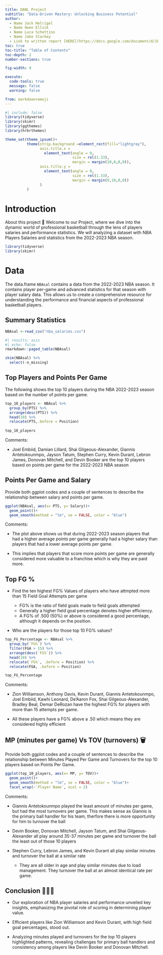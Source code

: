 ```yaml
---
title: DANL Project
subtitle: "Data-Driven Mastery: Unlocking Business Potential"
author: 
  - Name Jack Helrigel
  - Name Owen Ellick
  - Name Luca Schettino
  - Name Jake Starkey
  - Link to written report [HERE](https://docs.google.com/document/d/1PIdpg7YCZtPYctY_V33T99nsJR-nDUNOgsO6zHg_Le8/edit)
toc: true
toc-title: "Table of Contents"
toc-depth: 2
number-sections: true

fig-width: 9

execute:
  code-tools: true
  message: false
  warning: false

from: markdown+emoji
---
```

```r
#| include: false
library(tidyverse)
library(skimr)
library(ggthemes)
library(hrbrthemes)

theme_set(theme_ipsum()+
          theme(strip.background =element_rect(fill="lightgray"),
                axis.title.x = 
                  element_text(angle = 0,
                               size = rel(1.33),
                               margin = margin(10,0,0,0)),
                axis.title.y = 
                  element_text(angle = 0,
                               size = rel(1.33),
                               margin = margin(0,10,0,0))
                )
          )
```



# Introduction

About this project 👏 Welcome to our Project, where we dive into the dynamic world of professional basketball through the lens of players salaries and performance statistics. We will analyzing a dataset with NBA Players Salaries and statistics from the 2022-2023 NBA season.

```r
library(tidyverse)
library(skimr)
```


# Data

The data.frame `NBAsal` contains a data from the 2022-2023 NBA season. It contains player per-game and advanced statistics for that season with player salary data. This allows us to create a comprehensive resource for understanding the performance and financial aspects of professional basketball players.

## Summary Statistics

```r
NBAsal <-read_csv("nba_salaries.csv")
```
```r
#| results: asis
#| echo: false
rmarkdown::paged_table(NBAsal)
```


```r
skim(NBAsal) %>% 
  select(-n_missing)
```


## Top Players and Points Per Game
The following shows the top 10 players during the NBA 2022-2023 season based on the number of points per game.

```r
top_10_players <- NBAsal %>% 
  group_by(PTS) %>% 
  arrange(desc(PTS)) %>% 
  head(10) %>% 
  relocate(PTS,.before = Position)
  
top_10_players
```

Comments:

  - Joel Embiid, Damian Lillard, Shai Gilgeous-Alexander, Giannis Antetokounmpo, Jayson Tatum, Stephen Curry, Kevin Durant, Lebron James, Donovan Mitchell, and Devin Booker are the top 10 players based on points per game for the 2022-2023 NBA season

## Points Per Game and Salary

Provide both ggplot codes and a couple of sentences to describe the relationship between salary and points per game.

```r
ggplot(NBAsal, aes(x= PTS, y= Salary))+
  geom_point()+
  geom_smooth(method = "lm", se = FALSE, color = "blue")
```

Comments:

  - The plot above shows us that during 2022-2023 season players that had a higher average points per game generally had a higher salary than players that had a lower average points per game.

  - This implies that players that score more points per game are generally considered more valuable to a franchise which is why they are paid more.
  
## Top FG %

  - Find the ten highest FG% Values of players who have attmpted more than 15 Field Goal Attempts per game

    - FG% is the ratio of field goals made to field goals attempted
    - Generally a higher field goal percentage denotes higher efficiency.
    - A FG% of .500 (50%) or above is considered a good percentage, although it depends on the position.
  - Who are the players for those top 10 FG% values?
  
```r
top_FG_Percentage <- NBAsal %>% 
  group_by(`FG%`) %>%
  filter(FGA > 15) %>% 
  arrange(desc(`FG%`)) %>% 
  head(10) %>% 
  relocate(`FG%`, .before = Position) %>% 
  relocate(FGA, .before = Position)

top_FG_Percentage
```

Comments:

  - Zion Williamson, Anthony Davis, Kevin Durant, Giannis Antetokounmpo, Joel Embiid, Kawhi Leonard, De’Aaron Fox, Shai Gilgeous-Alexander, Bradley Beal, Demar DeRozan have the highest FG% for players with more than 15 attempts per game.

  - All these players have a FG% above a .50 which means they are considered highly efficient

## MP (minutes per game) Vs TOV (turnovers) 🗑️

  Provide both ggplot codes and a couple of sentences to describe the relationship between Minutes Played Per Game and Turnovers for the top 10 players based on Points Per Game.

```r
ggplot(top_10_players, aes(x= MP, y= TOV))+
  geom_point()+
  geom_smooth(method = "lm", se = FALSE, color = "blue")+
  facet_wrap(~`Player Name`, ncol = 2)
```

Comments:

  - Giannis Antetokounmpo played the least amount of minutes per game, but had the most turnovers per game. This makes sense as Giannis is the primary ball handler for his team, therfore there is more opportunity for him to turnover the ball

  - Devin Booker, Donovan Mitchell, Jayson Tatum, and Shai Gilgeous-Alexander all play around 35-37 minutes per game and turnover the ball the least out of those 10 players

  - Stephen Curry, Lebron James, and Kevin Durant all play similar minutes and turnover the ball at a similar rate

    - They are all older in age and play similar minutes due to load management. They turnover the ball at an almost identical rate per game.


## Conclusion 🏅🏀👟

  -   Our exploration of NBA player salaries and performance unveiled key insights, emphasizing the pivotal role of scoring in determining player value.

  - Efficient players like Zion Williamson and Kevin Durant, with high field goal percentages, stood out.

  - Analyzing minutes played and turnovers for the top 10 players highlighted patterns, revealing challenges for primary ball handlers and consistency among players like Devin Booker and Donovan Mitchell.







